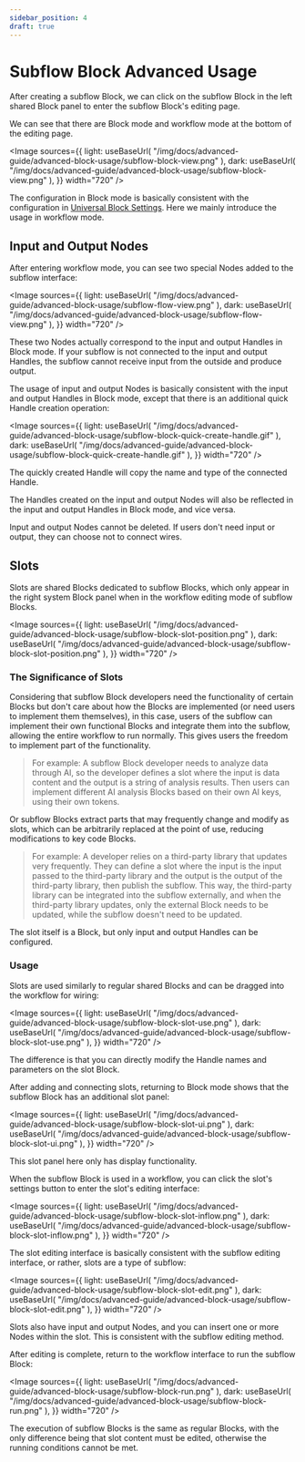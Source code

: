 ```yaml
---
sidebar_position: 4
draft: true
---
```



#  Subflow Block Advanced Usage

After creating a subflow Block, we can click on the subflow Block in the left shared Block panel to enter the subflow Block's editing page.

We can see that there are Block mode and workflow mode at the bottom of the editing page.

<Image
  sources={{
    light: useBaseUrl(
      "/img/docs/advanced-guide/advanced-block-usage/subflow-block-view.png"
    ),
    dark: useBaseUrl(
      "/img/docs/advanced-guide/advanced-block-usage/subflow-block-view.png"
    ),
  }}
  width="720"
/>

The configuration in Block mode is basically consistent with the configuration in [Universal Block Settings](/docs/advanced-guide/block-advanced-usage/universal-block-settings). Here we mainly introduce the usage in workflow mode.

## Input and Output Nodes

After entering workflow mode, you can see two special Nodes added to the subflow interface:

<Image
  sources={{
    light: useBaseUrl(
      "/img/docs/advanced-guide/advanced-block-usage/subflow-flow-view.png"
    ),
    dark: useBaseUrl(
      "/img/docs/advanced-guide/advanced-block-usage/subflow-flow-view.png"
    ),
  }}
  width="720"
/>

These two Nodes actually correspond to the input and output Handles in Block mode. If your subflow is not connected to the input and output Handles, the subflow cannot receive input from the outside and produce output.

The usage of input and output Nodes is basically consistent with the input and output Handles in Block mode, except that there is an additional quick Handle creation operation:

<Image
  sources={{
    light: useBaseUrl(
      "/img/docs/advanced-guide/advanced-block-usage/subflow-block-quick-create-handle.gif"
    ),
    dark: useBaseUrl(
      "/img/docs/advanced-guide/advanced-block-usage/subflow-block-quick-create-handle.gif"
    ),
  }}
  width="720"
/>

The quickly created Handle will copy the name and type of the connected Handle.

The Handles created on the input and output Nodes will also be reflected in the input and output Handles in Block mode, and vice versa.

Input and output Nodes cannot be deleted. If users don't need input or output, they can choose not to connect wires.

## Slots

Slots are shared Blocks dedicated to subflow Blocks, which only appear in the right system Block panel when in the workflow editing mode of subflow Blocks.

<Image
  sources={{
    light: useBaseUrl(
      "/img/docs/advanced-guide/advanced-block-usage/subflow-block-slot-position.png"
    ),
    dark: useBaseUrl(
      "/img/docs/advanced-guide/advanced-block-usage/subflow-block-slot-position.png"
    ),
  }}
  width="720"
/>

### The Significance of Slots

Considering that subflow Block developers need the functionality of certain Blocks but don't care about how the Blocks are implemented (or need users to implement them themselves), in this case, users of the subflow can implement their own functional Blocks and integrate them into the subflow, allowing the entire workflow to run normally. This gives users the freedom to implement part of the functionality.

> For example: A subflow Block developer needs to analyze data through AI, so the developer defines a slot where the input is data content and the output is a string of analysis results. Then users can implement different AI analysis Blocks based on their own AI keys, using their own tokens.

Or subflow Blocks extract parts that may frequently change and modify as slots, which can be arbitrarily replaced at the point of use, reducing modifications to key code Blocks.

> For example: A developer relies on a third-party library that updates very frequently. They can define a slot where the input is the input passed to the third-party library and the output is the output of the third-party library, then publish the subflow. This way, the third-party library can be integrated into the subflow externally, and when the third-party library updates, only the external Block needs to be updated, while the subflow doesn't need to be updated.

The slot itself is a Block, but only input and output Handles can be configured.

### Usage

Slots are used similarly to regular shared Blocks and can be dragged into the workflow for wiring:

<Image
  sources={{
    light: useBaseUrl(
      "/img/docs/advanced-guide/advanced-block-usage/subflow-block-slot-use.png"
    ),
    dark: useBaseUrl(
      "/img/docs/advanced-guide/advanced-block-usage/subflow-block-slot-use.png"
    ),
  }}
  width="720"
/>

The difference is that you can directly modify the Handle names and parameters on the slot Block.

After adding and connecting slots, returning to Block mode shows that the subflow Block has an additional slot panel:

<Image
  sources={{
    light: useBaseUrl(
      "/img/docs/advanced-guide/advanced-block-usage/subflow-block-slot-ui.png"
    ),
    dark: useBaseUrl(
      "/img/docs/advanced-guide/advanced-block-usage/subflow-block-slot-ui.png"
    ),
  }}
  width="720"
/>

This slot panel here only has display functionality.

When the subflow Block is used in a workflow, you can click the slot's settings button to enter the slot's editing interface:

<Image
  sources={{
    light: useBaseUrl(
      "/img/docs/advanced-guide/advanced-block-usage/subflow-block-slot-inflow.png"
    ),
    dark: useBaseUrl(
      "/img/docs/advanced-guide/advanced-block-usage/subflow-block-slot-inflow.png"
    ),
  }}
  width="720"
/>

The slot editing interface is basically consistent with the subflow editing interface, or rather, slots are a type of subflow:

<Image
  sources={{
    light: useBaseUrl(
      "/img/docs/advanced-guide/advanced-block-usage/subflow-block-slot-edit.png"
    ),
    dark: useBaseUrl(
      "/img/docs/advanced-guide/advanced-block-usage/subflow-block-slot-edit.png"
    ),
  }}
  width="720"
/>

Slots also have input and output Nodes, and you can insert one or more Nodes within the slot. This is consistent with the subflow editing method.

After editing is complete, return to the workflow interface to run the subflow Block:

<Image
  sources={{
    light: useBaseUrl(
      "/img/docs/advanced-guide/advanced-block-usage/subflow-block-run.png"
    ),
    dark: useBaseUrl(
      "/img/docs/advanced-guide/advanced-block-usage/subflow-block-run.png"
    ),
  }}
  width="720"
/>

The execution of subflow Blocks is the same as regular Blocks, with the only difference being that slot content must be edited, otherwise the running conditions cannot be met.
